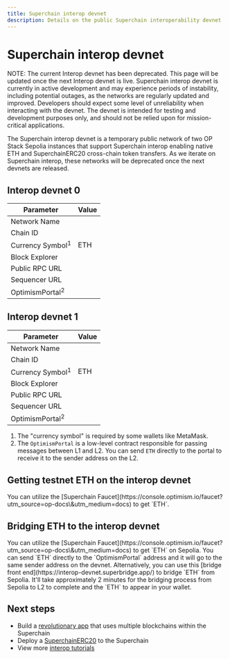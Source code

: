 ```yaml
---
title: Superchain interop devnet
description: Details on the public Superchain interoperability devnet
---
```


# Superchain interop devnet

<Info>
  NOTE: The current Interop devnet has been deprecated. This page will be updated once the next Interop devnet is live.
</Info>

<Info>
  Superchain interop devnet is currently in active development and may experience periods of instability, including potential outages, as the networks are regularly updated and improved. Developers should expect some level of unreliability when interacting with the devnet. The devnet is intended for testing and development purposes only, and should not be relied upon for mission-critical applications.
</Info>

The Superchain interop devnet is a temporary public network of two OP Stack Sepolia instances that support Superchain interop enabling native ETH and SuperchainERC20 cross-chain token transfers. As we iterate on Superchain interop, these networks will be deprecated once the next devnets are released.

## Interop devnet 0

| Parameter                   | Value |
| --------------------------- | ----- |
| Network Name                |       |
| Chain ID                    |       |
| Currency Symbol<sup>1</sup> | ETH   |
| Block Explorer              |       |
| Public RPC URL              |       |
| Sequencer URL               |       |
| OptimismPortal<sup>2</sup>  |       |

## Interop devnet 1

| Parameter                   | Value |
| --------------------------- | ----- |
| Network Name                |       |
| Chain ID                    |       |
| Currency Symbol<sup>1</sup> | ETH   |
| Block Explorer              |       |
| Public RPC URL              |       |
| Sequencer URL               |       |
| OptimismPortal<sup>2</sup>  |       |

1.  The "currency symbol" is required by some wallets like MetaMask.
2.  The `OptimismPortal` is a low-level contract responsible for passing messages between L1 and L2. You can send `ETH` directly to the portal to receive it to the sender address on the L2.

## Getting testnet ETH on the interop devnet

<Steps>
  <Step title="Get testnet ETH from the Superchain Faucet">
  You can utilize the [Superchain Faucet](https://console.optimism.io/faucet?utm_source=op-docs\&utm_medium=docs) to get `ETH`.
  </Step>
</Steps>

## Bridging ETH to the interop devnet

<Steps>
  <Step title="Get Sepolia ETH from the Superchain Faucet">
  You can utilize the [Superchain Faucet](https://console.optimism.io/faucet?utm_source=op-docs\&utm_medium=docs) to get `ETH` on Sepolia.
  </Step>

  <Step title="Send the Sepolia ETH to the devnet">
  You can send `ETH` directly to the `OptimismPortal` address and it will go to the same sender address on the devnet. Alternatively, you can use this [bridge front end](https://interop-devnet.superbridge.app/) to bridge `ETH` from Sepolia.
  </Step>

  <Step title="Wait for bridging to complete">
  It'll take approximately 2 minutes for the bridging process from Sepolia to L2 to complete and the `ETH` to appear in your wallet.
  </Step>
</Steps>

## Next steps

*   Build a [revolutionary app](/app-developers/get-started) that uses multiple blockchains within the Superchain
*   Deploy a [SuperchainERC20](/interop/tutorials/deploy-superchain-erc20) to the Superchain
*   View more [interop tutorials](/interop/tutorials)
